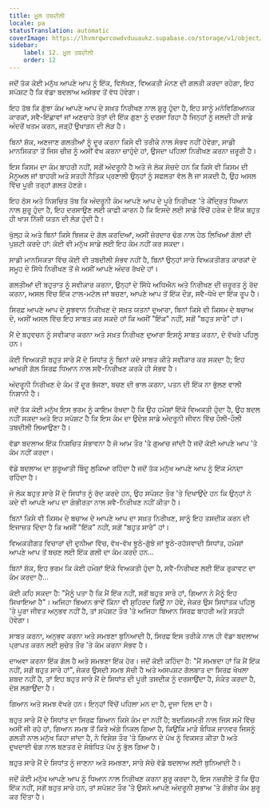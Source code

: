 ```yaml
---
title: ਮੂਲ ਤਬਦੀਲੀ
locale: pa
statusTranslation: automatic
coverImage: https://lhvmrqwrcowdvduuaukz.supabase.co/storage/v1/object/public/strapi-uploads/small_cover-tratado-de-psicologia-revolucionaria.webp-5e15e1cec4e0ebebcde5d7fc7565d8fd.webp
sidebar:
    label: 12. ਮੂਲ ਤਬਦੀਲੀ
    order: 12
---
```

ਜਦੋਂ ਤੱਕ ਕੋਈ ਮਨੁੱਖ ਆਪਣੇ ਆਪ ਨੂੰ ਇੱਕ, ਵਿਲੱਖਣ, ਵਿਅਕਤੀ ਮੰਨਣ ਦੀ ਗਲਤੀ ਕਰਦਾ ਰਹੇਗਾ, ਇਹ ਸਪੱਸ਼ਟ ਹੈ ਕਿ ਵੱਡਾ ਬਦਲਾਅ ਅਸੰਭਵ ਤੋਂ ਵੱਧ ਹੋਵੇਗਾ।

ਇਹ ਤੱਥ ਕਿ ਗੁੱਝਾ ਕੰਮ ਆਪਣੇ ਆਪ ਦੇ ਸਖ਼ਤ ਨਿਰੀਖਣ ਨਾਲ ਸ਼ੁਰੂ ਹੁੰਦਾ ਹੈ, ਇਹ ਸਾਨੂੰ ਮਨੋਵਿਗਿਆਨਕ ਕਾਰਕਾਂ, ਸਵੈ-ਇੱਛਾਵਾਂ ਜਾਂ ਅਣਚਾਹੇ ਤੱਤਾਂ ਦੀ ਇੱਕ ਗੁਣਾ ਨੂੰ ਦਰਸਾ ਰਿਹਾ ਹੈ ਜਿਨ੍ਹਾਂ ਨੂੰ ਜਲਦੀ ਹੀ ਸਾਡੇ ਅੰਦਰੋਂ ਖਤਮ ਕਰਨ, ਜੜ੍ਹੋਂ ਉਖਾੜਨ ਦੀ ਲੋੜ ਹੈ।

ਬਿਨਾਂ ਸ਼ੱਕ, ਅਣਜਾਣ ਗਲਤੀਆਂ ਨੂੰ ਦੂਰ ਕਰਨਾ ਕਿਸੇ ਵੀ ਤਰੀਕੇ ਨਾਲ ਸੰਭਵ ਨਹੀਂ ਹੋਵੇਗਾ, ਸਾਡੀ ਮਾਨਸਿਕਤਾ ਤੋਂ ਜਿਸ ਚੀਜ਼ ਨੂੰ ਅਸੀਂ ਵੱਖ ਕਰਨਾ ਚਾਹੁੰਦੇ ਹਾਂ, ਉਸਦਾ ਪਹਿਲਾਂ ਨਿਰੀਖਣ ਕਰਨਾ ਜ਼ਰੂਰੀ ਹੈ।

ਇਸ ਕਿਸਮ ਦਾ ਕੰਮ ਬਾਹਰੀ ਨਹੀਂ, ਸਗੋਂ ਅੰਦਰੂਨੀ ਹੈ ਅਤੇ ਜੋ ਲੋਕ ਸੋਚਦੇ ਹਨ ਕਿ ਕਿਸੇ ਵੀ ਕਿਸਮ ਦੀ ਮੈਨੂਅਲ ਜਾਂ ਬਾਹਰੀ ਅਤੇ ਸਤਹੀ ਨੈਤਿਕ ਪ੍ਰਣਾਲੀ ਉਨ੍ਹਾਂ ਨੂੰ ਸਫਲਤਾ ਵੱਲ ਲੈ ਜਾ ਸਕਦੀ ਹੈ, ਉਹ ਅਸਲ ਵਿੱਚ ਪੂਰੀ ਤਰ੍ਹਾਂ ਗਲਤ ਹੋਣਗੇ।

ਇਹ ਠੋਸ ਅਤੇ ਨਿਸ਼ਚਿਤ ਤੱਥ ਕਿ ਅੰਦਰੂਨੀ ਕੰਮ ਆਪਣੇ ਆਪ ਦੇ ਪੂਰੇ ਨਿਰੀਖਣ 'ਤੇ ਕੇਂਦ੍ਰਿਤ ਧਿਆਨ ਨਾਲ ਸ਼ੁਰੂ ਹੁੰਦਾ ਹੈ, ਇਹ ਦਰਸਾਉਣ ਲਈ ਕਾਫ਼ੀ ਕਾਰਨ ਹੈ ਕਿ ਇਸਦੇ ਲਈ ਸਾਡੇ ਵਿੱਚੋਂ ਹਰੇਕ ਦੇ ਇੱਕ ਬਹੁਤ ਹੀ ਖਾਸ ਨਿੱਜੀ ਯਤਨ ਦੀ ਲੋੜ ਹੁੰਦੀ ਹੈ।

ਖੁੱਲ੍ਹ ਕੇ ਅਤੇ ਬਿਨਾਂ ਕਿਸੇ ਝਿਜਕ ਦੇ ਗੱਲ ਕਰਦਿਆਂ, ਅਸੀਂ ਜ਼ੋਰਦਾਰ ਢੰਗ ਨਾਲ ਹੇਠ ਲਿਖਿਆਂ ਗੱਲਾਂ ਦੀ ਪੁਸ਼ਟੀ ਕਰਦੇ ਹਾਂ: ਕੋਈ ਵੀ ਮਨੁੱਖ ਸਾਡੇ ਲਈ ਇਹ ਕੰਮ ਨਹੀਂ ਕਰ ਸਕਦਾ।

ਸਾਡੀ ਮਾਨਸਿਕਤਾ ਵਿੱਚ ਕੋਈ ਵੀ ਤਬਦੀਲੀ ਸੰਭਵ ਨਹੀਂ ਹੈ, ਬਿਨਾਂ ਉਨ੍ਹਾਂ ਸਾਰੇ ਵਿਅਕਤੀਗਤ ਕਾਰਕਾਂ ਦੇ ਸਮੂਹ ਦੇ ਸਿੱਧੇ ਨਿਰੀਖਣ ਤੋਂ ਜੋ ਅਸੀਂ ਆਪਣੇ ਅੰਦਰ ਰੱਖਦੇ ਹਾਂ।

ਗਲਤੀਆਂ ਦੀ ਬਹੁਤਾਤ ਨੂੰ ਸਵੀਕਾਰ ਕਰਨਾ, ਉਨ੍ਹਾਂ ਦੇ ਸਿੱਧੇ ਅਧਿਐਨ ਅਤੇ ਨਿਰੀਖਣ ਦੀ ਜ਼ਰੂਰਤ ਨੂੰ ਰੱਦ ਕਰਨਾ, ਅਸਲ ਵਿੱਚ ਇੱਕ ਟਾਲ-ਮਟੋਲ ਜਾਂ ਬਚਣਾ, ਆਪਣੇ ਆਪ ਤੋਂ ਇੱਕ ਦੌੜ, ਸਵੈ-ਧੋਖੇ ਦਾ ਇੱਕ ਰੂਪ ਹੈ।

ਸਿਰਫ਼ ਆਪਣੇ ਆਪ ਦੇ ਸੂਝਵਾਨ ਨਿਰੀਖਣ ਦੇ ਸਖ਼ਤ ਯਤਨਾਂ ਦੁਆਰਾ, ਬਿਨਾਂ ਕਿਸੇ ਵੀ ਕਿਸਮ ਦੇ ਬਚਾਅ ਦੇ, ਅਸੀਂ ਅਸਲ ਵਿੱਚ ਇਹ ਸਾਬਤ ਕਰ ਸਕਦੇ ਹਾਂ ਕਿ ਅਸੀਂ "ਇੱਕ" ਨਹੀਂ, ਸਗੋਂ "ਬਹੁਤ ਸਾਰੇ" ਹਾਂ।

ਮੈਂ ਦੇ ਬਹੁਵਚਨ ਨੂੰ ਸਵੀਕਾਰ ਕਰਨਾ ਅਤੇ ਸਖ਼ਤ ਨਿਰੀਖਣ ਦੁਆਰਾ ਇਸਨੂੰ ਸਾਬਤ ਕਰਨਾ, ਦੋ ਵੱਖਰੇ ਪਹਿਲੂ ਹਨ।

ਕੋਈ ਵਿਅਕਤੀ ਬਹੁਤ ਸਾਰੇ ਮੈਂ ਦੇ ਸਿਧਾਂਤ ਨੂੰ ਬਿਨਾਂ ਕਦੇ ਸਾਬਤ ਕੀਤੇ ਸਵੀਕਾਰ ਕਰ ਸਕਦਾ ਹੈ; ਇਹ ਆਖਰੀ ਗੱਲ ਸਿਰਫ਼ ਧਿਆਨ ਨਾਲ ਸਵੈ-ਨਿਰੀਖਣ ਕਰਕੇ ਹੀ ਸੰਭਵ ਹੈ।

ਅੰਦਰੂਨੀ ਨਿਰੀਖਣ ਦੇ ਕੰਮ ਤੋਂ ਦੂਰ ਭੱਜਣਾ, ਬਚਣ ਦੀ ਭਾਲ ਕਰਨਾ, ਪਤਨ ਦੀ ਇੱਕ ਨਾ ਭੁੱਲਣ ਵਾਲੀ ਨਿਸ਼ਾਨੀ ਹੈ।

ਜਦੋਂ ਤੱਕ ਕੋਈ ਮਨੁੱਖ ਇਸ ਭਰਮ ਨੂੰ ਕਾਇਮ ਰੱਖਦਾ ਹੈ ਕਿ ਉਹ ਹਮੇਸ਼ਾਂ ਇੱਕੋ ਵਿਅਕਤੀ ਹੁੰਦਾ ਹੈ, ਉਹ ਬਦਲ ਨਹੀਂ ਸਕਦਾ ਅਤੇ ਇਹ ਸਪੱਸ਼ਟ ਹੈ ਕਿ ਇਸ ਕੰਮ ਦਾ ਉਦੇਸ਼ ਸਾਡੇ ਅੰਦਰੂਨੀ ਜੀਵਨ ਵਿੱਚ ਹੌਲੀ-ਹੌਲੀ ਤਬਦੀਲੀ ਲਿਆਉਣਾ ਹੈ।

ਵੱਡਾ ਬਦਲਾਅ ਇੱਕ ਨਿਸ਼ਚਿਤ ਸੰਭਾਵਨਾ ਹੈ ਜੋ ਆਮ ਤੌਰ 'ਤੇ ਗੁਆਚ ਜਾਂਦੀ ਹੈ ਜਦੋਂ ਕੋਈ ਆਪਣੇ ਆਪ 'ਤੇ ਕੰਮ ਨਹੀਂ ਕਰਦਾ।

ਵੱਡੇ ਬਦਲਾਅ ਦਾ ਸ਼ੁਰੂਆਤੀ ਬਿੰਦੂ ਲੁਕਿਆ ਰਹਿੰਦਾ ਹੈ ਜਦੋਂ ਤੱਕ ਮਨੁੱਖ ਆਪਣੇ ਆਪ ਨੂੰ ਇੱਕ ਮੰਨਦਾ ਰਹਿੰਦਾ ਹੈ।

ਜੋ ਲੋਕ ਬਹੁਤ ਸਾਰੇ ਮੈਂ ਦੇ ਸਿਧਾਂਤ ਨੂੰ ਰੱਦ ਕਰਦੇ ਹਨ, ਉਹ ਸਪੱਸ਼ਟ ਤੌਰ 'ਤੇ ਦਿਖਾਉਂਦੇ ਹਨ ਕਿ ਉਨ੍ਹਾਂ ਨੇ ਕਦੇ ਵੀ ਆਪਣੇ ਆਪ ਦਾ ਗੰਭੀਰਤਾ ਨਾਲ ਸਵੈ-ਨਿਰੀਖਣ ਨਹੀਂ ਕੀਤਾ ਹੈ।

ਬਿਨਾਂ ਕਿਸੇ ਵੀ ਕਿਸਮ ਦੇ ਬਚਾਅ ਦੇ ਆਪਣੇ ਆਪ ਦਾ ਸਖ਼ਤ ਨਿਰੀਖਣ, ਸਾਨੂੰ ਇਹ ਤਸਦੀਕ ਕਰਨ ਦੀ ਇਜਾਜ਼ਤ ਦਿੰਦਾ ਹੈ ਕਿ ਅਸੀਂ "ਇੱਕ" ਨਹੀਂ, ਸਗੋਂ "ਬਹੁਤ ਸਾਰੇ" ਹਾਂ।

ਵਿਅਕਤੀਗਤ ਵਿਚਾਰਾਂ ਦੀ ਦੁਨੀਆ ਵਿੱਚ, ਵੱਖ-ਵੱਖ ਝੂਠੇ-ਗੁੱਝੇ ਜਾਂ ਝੂਠੇ-ਰਹੱਸਵਾਦੀ ਸਿਧਾਂਤ, ਹਮੇਸ਼ਾਂ ਆਪਣੇ ਆਪ ਤੋਂ ਬਚਣ ਲਈ ਇੱਕ ਗਲੀ ਦਾ ਕੰਮ ਕਰਦੇ ਹਨ...

ਬਿਨਾਂ ਸ਼ੱਕ, ਇਹ ਭਰਮ ਕਿ ਕੋਈ ਹਮੇਸ਼ਾਂ ਇੱਕੋ ਵਿਅਕਤੀ ਹੁੰਦਾ ਹੈ, ਸਵੈ-ਨਿਰੀਖਣ ਲਈ ਇੱਕ ਰੁਕਾਵਟ ਦਾ ਕੰਮ ਕਰਦਾ ਹੈ...

ਕੋਈ ਕਹਿ ਸਕਦਾ ਹੈ: "ਮੈਨੂੰ ਪਤਾ ਹੈ ਕਿ ਮੈਂ ਇੱਕ ਨਹੀਂ, ਸਗੋਂ ਬਹੁਤ ਸਾਰੇ ਹਾਂ, ਗਿਆਨ ਨੇ ਮੈਨੂੰ ਇਹ ਸਿਖਾਇਆ ਹੈ"। ਅਜਿਹਾ ਬਿਆਨ ਭਾਵੇਂ ਕਿੰਨਾ ਵੀ ਸੁਹਿਰਦ ਕਿਉਂ ਨਾ ਹੋਵੇ, ਜੇਕਰ ਉਸ ਸਿਧਾਂਤਕ ਪਹਿਲੂ 'ਤੇ ਪੂਰਾ ਜੀਵਤ ਅਨੁਭਵ ਨਹੀਂ ਹੈ, ਤਾਂ ਸਪੱਸ਼ਟ ਤੌਰ 'ਤੇ ਅਜਿਹਾ ਬਿਆਨ ਸਿਰਫ਼ ਬਾਹਰੀ ਅਤੇ ਸਤਹੀ ਹੋਵੇਗਾ।

ਸਾਬਤ ਕਰਨਾ, ਅਨੁਭਵ ਕਰਨਾ ਅਤੇ ਸਮਝਣਾ ਬੁਨਿਆਦੀ ਹੈ, ਸਿਰਫ਼ ਇਸ ਤਰੀਕੇ ਨਾਲ ਹੀ ਵੱਡਾ ਬਦਲਾਅ ਪ੍ਰਾਪਤ ਕਰਨ ਲਈ ਸੁਚੇਤ ਤੌਰ 'ਤੇ ਕੰਮ ਕਰਨਾ ਸੰਭਵ ਹੈ।

ਦਾਅਵਾ ਕਰਨਾ ਇੱਕ ਗੱਲ ਹੈ ਅਤੇ ਸਮਝਣਾ ਇੱਕ ਹੋਰ। ਜਦੋਂ ਕੋਈ ਕਹਿੰਦਾ ਹੈ: "ਮੈਂ ਸਮਝਦਾ ਹਾਂ ਕਿ ਮੈਂ ਇੱਕ ਨਹੀਂ, ਸਗੋਂ ਬਹੁਤ ਸਾਰੇ ਹਾਂ", ਜੇਕਰ ਉਸਦੀ ਸਮਝ ਸੱਚੀ ਹੈ ਅਤੇ ਅਸਪਸ਼ਟ ਗੱਲਬਾਤ ਦਾ ਸਿਰਫ਼ ਖੋਖਲਾ ਸ਼ਬਦ ਨਹੀਂ ਹੈ, ਤਾਂ ਇਹ ਬਹੁਤ ਸਾਰੇ ਮੈਂ ਦੇ ਸਿਧਾਂਤ ਦੀ ਪੂਰੀ ਤਸਦੀਕ ਨੂੰ ਦਰਸਾਉਂਦਾ ਹੈ, ਸੰਕੇਤ ਕਰਦਾ ਹੈ, ਦੋਸ਼ ਲਗਾਉਂਦਾ ਹੈ।

ਗਿਆਨ ਅਤੇ ਸਮਝ ਵੱਖਰੇ ਹਨ। ਇਨ੍ਹਾਂ ਵਿੱਚੋਂ ਪਹਿਲਾ ਮਨ ਦਾ ਹੈ, ਦੂਜਾ ਦਿਲ ਦਾ ਹੈ।

ਬਹੁਤ ਸਾਰੇ ਮੈਂ ਦੇ ਸਿਧਾਂਤ ਦਾ ਸਿਰਫ਼ ਗਿਆਨ ਕਿਸੇ ਕੰਮ ਦਾ ਨਹੀਂ ਹੈ; ਬਦਕਿਸਮਤੀ ਨਾਲ ਜਿਸ ਸਮੇਂ ਵਿੱਚ ਅਸੀਂ ਜੀ ਰਹੇ ਹਾਂ, ਗਿਆਨ ਸਮਝ ਤੋਂ ਕਿਤੇ ਅੱਗੇ ਨਿਕਲ ਗਿਆ ਹੈ, ਕਿਉਂਕਿ ਮਾੜੇ ਬੌਧਿਕ ਜਾਨਵਰ ਜਿਸਨੂੰ ਗਲਤੀ ਨਾਲ ਮਨੁੱਖ ਕਿਹਾ ਜਾਂਦਾ ਹੈ, ਨੇ ਵਿਸ਼ੇਸ਼ ਤੌਰ 'ਤੇ ਗਿਆਨ ਦੇ ਪੱਖ ਨੂੰ ਵਿਕਸਤ ਕੀਤਾ ਹੈ ਅਤੇ ਦੁਖਦਾਈ ਢੰਗ ਨਾਲ ਬਣਤਰ ਦੇ ਸੰਬੰਧਿਤ ਪੱਖ ਨੂੰ ਭੁੱਲ ਗਿਆ ਹੈ।

ਬਹੁਤ ਸਾਰੇ ਮੈਂ ਦੇ ਸਿਧਾਂਤ ਨੂੰ ਜਾਣਨਾ ਅਤੇ ਸਮਝਣਾ, ਸਾਰੇ ਸੱਚੇ ਵੱਡੇ ਬਦਲਾਅ ਲਈ ਬੁਨਿਆਦੀ ਹੈ।

ਜਦੋਂ ਕੋਈ ਮਨੁੱਖ ਆਪਣੇ ਆਪ ਨੂੰ ਧਿਆਨ ਨਾਲ ਨਿਰੀਖਣ ਕਰਨਾ ਸ਼ੁਰੂ ਕਰਦਾ ਹੈ, ਇਸ ਨਜ਼ਰੀਏ ਤੋਂ ਕਿ ਉਹ ਇੱਕ ਨਹੀਂ, ਸਗੋਂ ਬਹੁਤ ਸਾਰੇ ਹਨ, ਤਾਂ ਸਪੱਸ਼ਟ ਤੌਰ 'ਤੇ ਉਸਨੇ ਆਪਣੇ ਅੰਦਰੂਨੀ ਸੁਭਾਅ 'ਤੇ ਗੰਭੀਰ ਕੰਮ ਸ਼ੁਰੂ ਕਰ ਦਿੱਤਾ ਹੈ।

